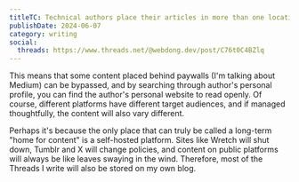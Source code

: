 ```yaml
---
titleTC: Technical authors place their articles in more than one location
publishDate: 2024-06-07
category: writing
social:
  threads: https://www.threads.net/@webdong.dev/post/C76t0C4BZlq
---
```


This means that some content placed behind paywalls (I'm talking about Medium) can be bypassed, and by searching through author's personal profile, you can find the author's personal website to read openly. Of course, different platforms have different target audiences, and if managed thoughtfully, the content will also vary different.

Perhaps it's because the only place that can truly be called a long-term "home for content" is a self-hosted platform. Sites like Wretch will shut down, Tumblr and X will change policies, and content on public platforms will always be like leaves swaying in the wind. Therefore, most of the Threads I write will also be stored on my own blog.
